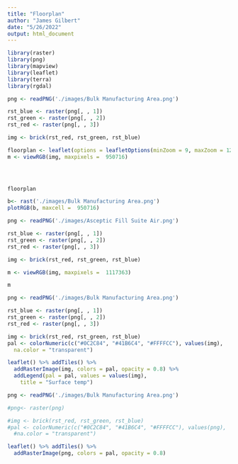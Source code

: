 ```yaml
---
title: "Floorplan"
author: "James Gilbert"
date: "5/26/2022"
output: html_document
---
```


```r
library(raster)
library(png)
library(mapview)
library(leaflet)
library(terra)
library(rgdal)
```

```r
png <- readPNG('./images/Bulk Manufacturing Area.png')

rst_blue <- raster(png[, , 1])
rst_green <- raster(png[, , 2])
rst_red <- raster(png[, , 3])

img <- brick(rst_red, rst_green, rst_blue)

floorplan <- leaflet(options = leafletOptions(minZoom = 9, maxZoom = 12))
m <- viewRGB(img, maxpixels =  950716)
  



floorplan
```

```r
b<- rast('./images/Bulk Manufacturing Area.png')
plotRGB(b, maxcell =  950716)
```

```r
png <- readPNG('./images/Asceptic Fill Suite Air.png')

rst_blue <- raster(png[, , 1])
rst_green <- raster(png[, , 2])
rst_red <- raster(png[, , 3])

img <- brick(rst_red, rst_green, rst_blue)

m <- viewRGB(img, maxpixels =  1117363)

m
```


```r

png <- readPNG('./images/Bulk Manufacturing Area.png')

rst_blue <- raster(png[, , 1])
rst_green <- raster(png[, , 2])
rst_red <- raster(png[, , 3])

img <- brick(rst_red, rst_green, rst_blue)
pal <- colorNumeric(c("#0C2C84", "#41B6C4", "#FFFFCC"), values(img),
  na.color = "transparent")

leaflet() %>% addTiles() %>%
  addRasterImage(img, colors = pal, opacity = 0.8) %>%
  addLegend(pal = pal, values = values(img),
    title = "Surface temp")
```





```r
png <- readPNG('./images/Bulk Manufacturing Area.png')

#png<- raster(png)

#img <- brick(rst_red, rst_green, rst_blue)
#pal <- colorNumeric(c("#0C2C84", "#41B6C4", "#FFFFCC"), values(png),
  #na.color = "transparent")

leaflet() %>% addTiles() %>%
  addRasterImage(png, colors = pal, opacity = 0.8) 
```

